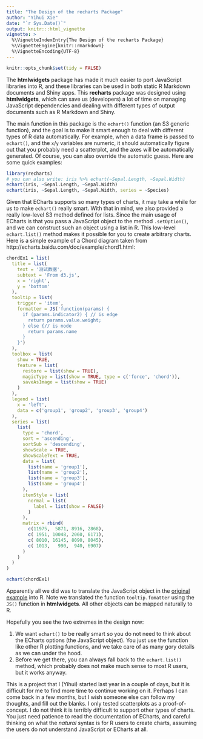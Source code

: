 ```yaml
---
title: "The Design of the recharts Package"
author: "Yihui Xie"
date: "`r Sys.Date()`"
output: knitr:::html_vignette
vignette: >
  %\VignetteIndexEntry{The Design of the recharts Package}
  %\VignetteEngine{knitr::rmarkdown}
  %\VignetteEncoding{UTF-8}
---
```


```r
knitr::opts_chunk$set(tidy = FALSE)
```

The **htmlwidgets** package has made it much easier to port JavaScript libraries into R, and these libraries can be used in both static R Markdown documents and Shiny apps. This **recharts** package was designed using **htmlwidgets**, which can save us (developers) a lot of time on managing JavaScript dependencies and dealing with different types of output documents such as R Markdown and Shiny.

The main function in this package is the `echart()` function (an S3 generic function), and the goal is to make it smart enough to deal with different types of R data automatically. For example, when a data frame is passed to `echart()`, and the `x`/`y` variables are numeric, it should automatically figure out that you probably need a scatterplot, and the axes will be automatically generated. Of course, you can also override the automatic guess. Here are some quick examples:

```r
library(recharts)
# you can also write: iris %>% echart(~Sepal.Length, ~Sepal.Width)
echart(iris, ~Sepal.Length, ~Sepal.Width)
echart(iris, ~Sepal.Length, ~Sepal.Width, series = ~Species)
```


Given that ECharts supports so many types of charts, it may take a while for us to make `echart()` really smart. With that in mind, we also provided a really low-level S3 method defined for lists. Since the main usage of ECharts is that you pass a JavaScript object to the method `.setOption()`, and we can construct such an object using a list in R. This low-level `echart.list()` method makes it possible for you to create arbitrary charts. Here is a simple example of a Chord diagram taken from http://echarts.baidu.com/doc/example/chord1.html:

```r
chordEx1 = list(
  title = list(
    text = '测试数据',
    subtext = 'From d3.js',
    x = 'right',
    y = 'bottom'
  ),
  tooltip = list(
    trigger = 'item',
    formatter = JS('function(params) {
      if (params.indicator2) { // is edge
        return params.value.weight;
      } else {// is node
        return params.name
      }
    }')
  ),
  toolbox = list(
    show = TRUE,
    feature = list(
      restore = list(show = TRUE),
      magicType = list(show = TRUE, type = c('force', 'chord')),
      saveAsImage = list(show = TRUE)
    )
  ),
  legend = list(
    x = 'left',
    data = c('group1', 'group2', 'group3', 'group4')
  ),
  series = list(
    list(
      type = 'chord',
      sort = 'ascending',
      sortSub = 'descending',
      showScale = TRUE,
      showScaleText = TRUE,
      data = list(
        list(name = 'group1'),
        list(name = 'group2'),
        list(name = 'group3'),
        list(name = 'group4')
      ),
      itemStyle = list(
        normal = list(
          label = list(show = FALSE)
        )
      ),
      matrix = rbind(
        c(11975,  5871, 8916, 2868),
        c( 1951, 10048, 2060, 6171),
        c( 8010, 16145, 8090, 8045),
        c( 1013,   990,  940, 6907)
      )
    )
  )
)

echart(chordEx1)
```

Apparently all we did was to translate the JavaScript object in the [original example](http://echarts.baidu.com/doc/example/chord1.html) into R. Note we translated the function `tooltip.fomatter` using the `JS()` function in **htmlwidgets**. All other objects can be mapped naturally to R.

Hopefully you see the two extremes in the design now:

1. We want `echart()` to be really smart so you do not need to think about the ECharts options (the JavaScript object). You just use the function like other R plotting functions, and we take care of as many gory details as we can under the hood.
1. Before we get there, you can always fall back to the `echart.list()` method, which probably does not make much sense to most R users, but it works anyway.

This is a project that I (Yihui) started last year in a couple of days, but it is difficult for me to find more time to continue working on it. Perhaps I can come back in a few months, but I wish someone else can follow my thoughts, and fill out the blanks. I only tested scatterplots as a proof-of-concept. I do not think it is terribly difficult to support other types of charts. You just need patience to read the documentation of ECharts, and careful thinking on what the _natural_ syntax is for R users to create charts, assuming the users do not understand JavaScript or ECharts at all.
